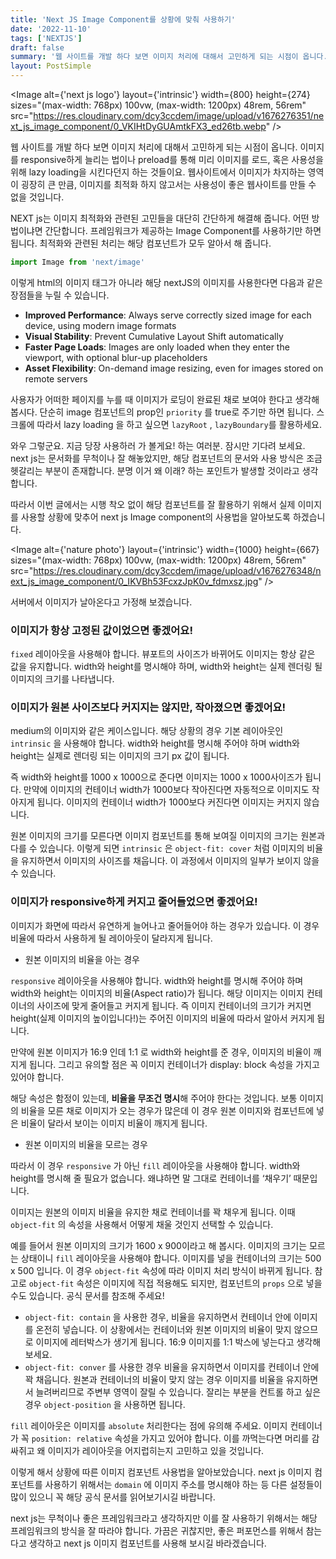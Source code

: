 ```yaml
---
title: 'Next JS Image Component를 상황에 맞춰 사용하기'
date: '2022-11-10'
tags: ['NEXTJS']
draft: false
summary: '웹 사이트를 개발 하다 보면 이미지 처리에 대해서 고민하게 되는 시점이 옵니다. 이미지를 responsive하게 늘리는 법이나 preload를 통해 미리 이미지를 로드, 혹은 사용성을 위해 lazy loading을 시킨다던지 하는 것들이요. 웹사이트에서 이미지가 차지하는 영역이 굉장히 큰 만큼, 이미지를 최적화 하지 않고서는 사용성이 좋은 웹사이트를 만들 수 없을 것입니다.'
layout: PostSimple
---
```


<Image
  alt={'next js logo'}
  layout={'intrinsic'}
  width={800}
  height={274}
  sizes="(max-width: 768px) 100vw,
                (max-width: 1200px) 48rem,
                56rem"
  src="https://res.cloudinary.com/dcy3ccdem/image/upload/v1676276351/next_js_image_component/0_VKIHtDyGUAmtkFX3_ed26tb.webp"
/>

웹 사이트를 개발 하다 보면 이미지 처리에 대해서 고민하게 되는 시점이 옵니다. 이미지를 responsive하게 늘리는 법이나 preload를 통해 미리 이미지를 로드, 혹은 사용성을 위해 lazy loading을 시킨다던지 하는 것들이요. 웹사이트에서 이미지가 차지하는 영역이 굉장히 큰 만큼, 이미지를 최적화 하지 않고서는 사용성이 좋은 웹사이트를 만들 수 없을 것입니다.

NEXT js는 이미지 최적화와 관련된 고민들을 대단히 간단하게 해결해 줍니다. 어떤 방법이냐면 간단합니다. 프레임워크가 제공하는 Image Component를 사용하기만 하면 됩니다. 최적화와 관련된 처리는 해당 컴포넌트가 모두 알아서 해 줍니다.

```js
import Image from 'next/image'
```

이렇게 html의 이미지 태그가 아니라 해당 nextJS의 이미지를 사용한다면 다음과 같은 장점들을 누릴 수 있습니다.

- **Improved Performance**: Always serve correctly sized image for each device, using modern image formats
- **Visual Stability**: Prevent Cumulative Layout Shift automatically
- **Faster Page Loads**: Images are only loaded when they enter the viewport, with optional blur-up placeholders
- **Asset Flexibility**: On-demand image resizing, even for images stored on remote servers

사용자가 어떠한 페이지를 누를 때 이미지가 로딩이 완료된 채로 보여야 한다고 생각해 봅시다. 단순히 image 컴포넌트의 prop인 `priority` 를 true로 주기만 하면 됩니다. 스크롤에 따라서 lazy loading 을 하고 싶으면 `lazyRoot` , `lazyBoundary`를 활용하세요.

와우 그렇군요. 지금 당장 사용하러 가 볼게요! 하는 여러분. 잠시만 기다려 보세요. next js는 문서화를 무척이나 잘 해놓았지만, 해당 컴포넌트의 문서와 사용 방식은 조금 헷갈리는 부분이 존재합니다. 분명 이거 왜 이래? 하는 포인트가 발생할 것이라고 생각합니다.

따라서 이번 글에서는 시행 착오 없이 해당 컴포넌트를 잘 활용하기 위해서 실제 이미지를 사용할 상황에 맞추어 next js Image component의 사용법을 알아보도록 하겠습니다.

<Image
  alt={'nature photo'}
  layout={'intrinsic'}
  width={1000}
  height={667}
  sizes="(max-width: 768px) 100vw,
                (max-width: 1200px) 48rem,
                56rem"
  src="https://res.cloudinary.com/dcy3ccdem/image/upload/v1676276348/next_js_image_component/0_IKVBh53FcxzJpK0v_fdmxsz.jpg"
/>

서버에서 이미지가 날아온다고 가정해 보겠습니다.

### 이미지가 항상 고정된 값이었으면 좋겠어요!

`fixed` 레이아웃을 사용해야 합니다. 뷰포트의 사이즈가 바뀌어도 이미지는 항상 같은 값을 유지합니다. width와 height를 명시해야 하며, width와 height는 실제 렌더링 될 이미지의 크기를 나타냅니다.

### 이미지가 원본 사이즈보다 커지지는 않지만, 작아졌으면 좋겠어요!

medium의 이미지와 같은 케이스입니다. 해당 상황의 경우 기본 레이아웃인 `intrinsic` 을 사용해야 합니다. width와 height를 명시해 주어야 하며 width와 height는 실제로 렌더링 되는 이미지의 크기 px 값이 됩니다.

즉 width와 height를 1000 x 1000으로 준다면 이미지는 1000 x 1000사이즈가 됩니다. 만약에 이미지의 컨테이너 width가 1000보다 작아진다면 자동적으로 이미지도 작아지게 됩니다. 이미지의 컨테이너 width가 1000보다 커진다면 이미지는 커지지 않습니다.

원본 이미지의 크기를 모른다면 이미지 컴포넌트를 통해 보여질 이미지의 크기는 원본과 다를 수 있습니다. 이렇게 되면 `intrinsic` 은 `object-fit: cover` 처럼 이미지의 비율을 유지하면서 이미지의 사이즈를 채웁니다. 이 과정에서 이미지의 일부가 보이지 않을 수 있습니다.

### 이미지가 responsive하게 커지고 줄어들었으면 좋겠어요!

이미지가 화면에 따라서 유연하게 늘어나고 줄어들어야 하는 경우가 있습니다. 이 경우 비율에 따라서 사용하게 될 레이아웃이 달라지게 됩니다.

- 원본 이미지의 비율을 아는 경우

`responsive` 레이아웃을 사용해야 합니다. width와 height를 명시해 주어야 하며 width와 height는 이미지의 비율(Aspect ratio)가 됩니다. 해당 이미지는 이미지 컨테이너의 사이즈에 맞게 줄어들고 커지게 됩니다. 즉 이미지 컨테이너의 크기가 커지면 height(실제 이미지의 높이입니다!)는 주어진 이미지의 비율에 따라서 알아서 커지게 됩니다.

만약에 원본 이미지가 16:9 인데 1:1 로 width와 height를 준 경우, 이미지의 비율이 깨지게 됩니다. 그리고 유의할 점은 꼭 이미지 컨테이너가 display: block 속성을 가지고 있어야 합니다.

해당 속성은 함정이 있는데, **비율을 무조건 명시**해 주어야 한다는 것입니다. 보통 이미지의 비율을 모른 채로 이미지가 오는 경우가 많은데 이 경우 원본 이미지와 컴포넌트에 넣은 비율이 달라서 보이는 이미지 비율이 깨지게 됩니다.

- 원본 이미지의 비율을 모르는 경우

따라서 이 경우 `responsive` 가 아닌 `fill` 레이아웃을 사용해야 합니다. width와 height를 명시해 줄 필요가 없습니다. 왜냐하면 말 그대로 컨테이너를 ‘채우기’ 때문입니다.

이미지는 원본의 이미지 비율을 유지한 채로 컨테이너를 꽉 채우게 됩니다. 이때 `object-fit` 의 속성을 사용해서 어떻게 채울 것인지 선택할 수 있습니다.

예를 들어서 원본 이미지의 크기가 1600 x 900이라고 해 봅시다. 이미지의 크기는 모르는 상태이니 `fill` 레이아웃을 사용해야 합니다. 이미지를 넣을 컨테이너의 크기는 500 x 500 입니다. 이 경우 `object-fit` 속성에 따라 이미지 처리 방식이 바뀌게 됩니다. 참고로 `object-fit` 속성은 이미지에 직접 적용해도 되지만, 컴포넌트의 `props` 으로 넣을 수도 있습니다. 공식 문서를 참조해 주세요!

- `object-fit: contain` 을 사용한 경우, 비율을 유지하면서 컨테이너 안에 이미지를 온전히 넣습니다. 이 상황에서는 컨테이너와 원본 이미지의 비율이 맞지 않으므로 이미지에 레터박스가 생기게 됩니다. 16:9 이미지를 1:1 박스에 넣는다고 생각해 보세요.
- `object-fit: conver` 를 사용한 경우 비율을 유지하면서 이미지를 컨테이너 안에 꽉 채웁니다. 원본과 컨테이너의 비율이 맞지 않는 경우 이미지를 비율을 유지하면서 늘려버리므로 주변부 영역이 잘릴 수 있습니다. 잘리는 부분을 컨트롤 하고 싶은 경우 `object-position` 을 사용하면 됩니다.

`fill` 레이아웃은 이미지를 `absolute` 처리한다는 점에 유의해 주세요. 이미지 컨테이너가 꼭 `position: relative` 속성을 가지고 있어야 합니다. 이를 까먹는다면 머리를 감싸쥐고 왜 이미지가 레이아웃을 어지럽히는지 고민하고 있을 것입니다.

이렇게 해서 상황에 따른 이미지 컴포넌트 사용법을 알아보았습니다. next js 이미지 컴포넌트를 사용하기 위해서는 `domain` 에 이미지 주소를 명시해야 하는 등 다른 설정들이 많이 있으니 꼭 해당 공식 문서를 읽어보기시길 바랍니다.

next js는 무척이나 좋은 프레임워크라고 생각하지만 이를 잘 사용하기 위해서는 해당 프레임워크의 방식을 잘 따라야 합니다. 가끔은 귀찮지만, 좋은 퍼포먼스를 위해서 참는다고 생각하고 next js 이미지 컴포넌트를 사용해 보시길 바라겠습니다.
